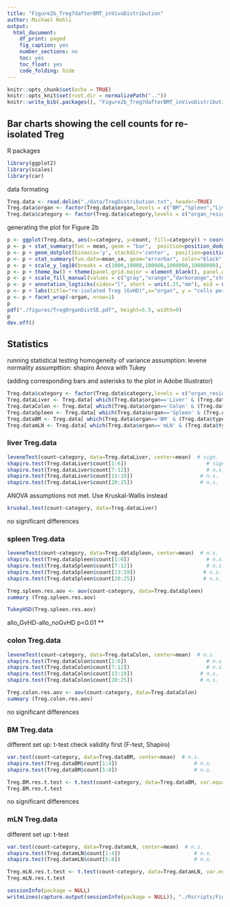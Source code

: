 ```yaml
---
title: "Figure2b_Treg7dafterBMT_inVivoDistribution"
author: Michael Rehli
output: 
  html_document:
    df_print: paged
    fig_caption: yes
    number_sections: no
    toc: yes
    toc_float: yes
    code_folding: hide
---
```


```r
knitr::opts_chunk$set(echo = TRUE)
knitr::opts_knit$set(root.dir = normalizePath(".."))
knitr::write_bib(.packages(), "Figure2b_Treg7dafterBMT_inVivoDistribution.packages.bib")
```

## Bar charts showing the cell counts for re-isolated Treg 

R packages

```r
library(ggplot2)
library(scales)
library(car)
```

data formating 

```r
Treg.data <- read.delim("./data/TregDistribution.txt", header=TRUE)
Treg.data$organ <- factor(Treg.data$organ,levels = c("BM","Spleen","Liver","mLN","Colon"))
Treg.data$category <- factor(Treg.data$category,levels = c("organ_resident","allo_noGvHD","allo_GvHD","poly_noGvHD","poly_GvHD"))
```

generating the plot for Figure 2b

```r
p <- ggplot(Treg.data, aes(x=category, y=count, fill=category)) + coord_cartesian(ylim = c(1000,30000000))
p <- p + stat_summary(fun = mean, geom = "bar",  position=position_dodge(.9))
p <- p + geom_dotplot(binaxis='y', stackdir='center',  position=position_dodge(.9), dotsize=6.5, stackratio = 1, binwidth=.02) 
p <- p + stat_summary(fun.data=mean_se, geom="errorbar", color="black", size=0.5, width = 0.6, position=position_dodge(.9))
p <- p + scale_y_log10(breaks = c(1000,10000,100000,1000000,10000000),labels = trans_format("log10", math_format(10^.x)),expand = c(0, 0)) 
p <- p + theme_bw() + theme(panel.grid.major = element_blank(), panel.grid.minor = element_blank(), axis.text.x = element_text(angle = 90, vjust = 0.5, hjust=1, color="black"), text = element_text(size = 24))
p <- p + scale_fill_manual(values = c("gray","orange","darkorange","steelblue2","steelblue3"))
p <- p + annotation_logticks(sides="l", short = unit(.25,"mm"), mid = unit(.5,"mm"),   long = unit(1,"mm"))  
p <- p + labs(title="re-isolated Treg (GvHD)",x="organ", y = "cells per organ")
p <- p + facet_wrap(~organ, nrow=1)
p
pdf("./figures/TregOrganDistSE.pdf", height=5.5, width=9)
p
dev.off()
```

## Statistics

running statistical testing 
homogeneity of variance assumption: levene
normality assumpttion: shapiro
Anova with Tukey

(adding corresponding bars and asterisks to the plot in Adobe Illustrator)

```r
Treg.data$category <- factor(Treg.data$category,levels = c("organ_resident","allo_noGvHD","poly_noGvHD","allo_GvHD","poly_GvHD"))
Treg.dataLiver <- Treg.data[ which(Treg.data$organ=='Liver' & (Treg.data$type=='GvHD' | Treg.data$type=='noGvHD')), ]
Treg.dataColon <- Treg.data[ which(Treg.data$organ=='Colon' & (Treg.data$type=='GvHD' | Treg.data$type=='noGvHD')), ]
Treg.dataSpleen <- Treg.data[ which(Treg.data$organ=='Spleen' & (Treg.data$type=='GvHD' | Treg.data$type=='noGvHD')), ]
Treg.dataBM <- Treg.data[ which(Treg.data$organ=='BM' & (Treg.data$type=='GvHD')), ]
Treg.datamLN <- Treg.data[ which(Treg.data$organ=='mLN' & (Treg.data$type=='GvHD')), ]
```

### liver Treg.data

```r
leveneTest(count~category, data=Treg.dataLiver, center=mean)  # sign.
shapiro.test(Treg.dataLiver$count[1:6]) 						 # sign.
shapiro.test(Treg.dataLiver$count[7:12])						 # n.s.
shapiro.test(Treg.dataLiver$count[13:19])                      # n.s.
shapiro.test(Treg.dataLiver$count[20:25])                      # n.s.
```

ANOVA assumptions not met. Use Kruskal-Wallis instead

```r
kruskal.test(count~category, data=Treg.dataLiver)
```

no significant differences

### spleen Treg.data

```r
leveneTest(count~category, data=Treg.dataSpleen, center=mean)  # n.s.
shapiro.test(Treg.dataSpleen$count[1:6]) 						 # n.s.
shapiro.test(Treg.dataSpleen$count[7:12])						 # n.s.
shapiro.test(Treg.dataSpleen$count[13:19])                      # n.s.
shapiro.test(Treg.dataSpleen$count[20:25])                      # n.s.

Treg.spleen.res.aov <- aov(count~category, data=Treg.dataSpleen)
summary (Treg.spleen.res.aov)
```
```r
TukeyHSD(Treg.spleen.res.aov)
```

allo_GvHD-allo_noGvHD p<0.01 **



### colon Treg.data

```r
leveneTest(count~category, data=Treg.dataColon, center=mean)  # n.s.
shapiro.test(Treg.dataColon$count[1:6]) 						 # n.s.
shapiro.test(Treg.dataColon$count[7:12])						 # n.s.
shapiro.test(Treg.dataColon$count[13:19])                      # n.s.
shapiro.test(Treg.dataColon$count[20:25])                      # n.s.

Treg.colon.res.aov <- aov(count~category, data=Treg.dataColon)
summary (Treg.colon.res.aov)
```
no significant differences

### BM Treg.data

different set up: t-test
check validity first (F-test, Shapiro)
```r
var.test(count~category, data=Treg.dataBM, center=mean)  # n.s.
shapiro.test(Treg.dataBM$count[1:4]) 						 # n.s.
shapiro.test(Treg.dataBM$count[5:8])						 # n.s.
```


```r
Treg.BM.res.t.test <- t.test(count~category, data=Treg.dataBM, var.equal = TRUE)
Treg.BM.res.t.test
```

no significant differences

### mLN Treg.data

different set up: t-test

```r
var.test(count~category, data=Treg.datamLN, center=mean)  # n.s.
shapiro.test(Treg.datamLN$count[1:4]) 						 # n.s.
shapiro.test(Treg.datamLN$count[5:8])						 # n.s.
```


```r
Treg.mLN.res.t.test <- t.test(count~category, data=Treg.datamLN, var.equal = TRUE)
Treg.mLN.res.t.test
```




```r
sessionInfo(package = NULL)
writeLines(capture.output(sessionInfo(package = NULL)), "./Rscripts/Figure2b_Treg7dafterBMT_inVivoDistribution_SessionInfo.txt")
```